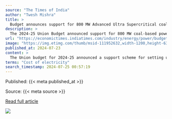 ```yaml
---
source: "The Times of India"
author: "Twesh Mishra"
title: >
  Budget announces support for 800 MW Advanced Ultra Supercritical coal based power plant
description: >
  The 2024-25 Union Budget announced support for 800 MW coal-based power plants using Advanced Ultra Supercritical (AUSC) technology. Finance Minister Nirmala Sitharaman stated that indigenous AUSC technology is ready, with NTPC and BHEL collaborating. The gove…
url: "https://economictimes.indiatimes.com/industry/energy/power/budget-announces-support-for-800-mw-advanced-ultra-supercritical-coal-based-power-plant/articleshow/111952578.cms"
image: "https://img.etimg.com/thumb/msid-111952632,width-1200,height-630,imgsize-86478,overlay-economictimes/photo.jpg"
published_at: 2024-07-23
content: >
  The Union budget for 2024-25 announced a support scheme for setting up 800 MW coal-based power plants through the newest Advanced Ultra Supercritical (AUSC) technology.Finance Minister Nirmala Sithar… [+2541 chars]
terms: "Cost of electricity"
search_timestamp: 2024-07-25 00:57:19
---
```



Published: {{< meta published_at >}}


Source: {{< meta source >}}


[Read full article]({{< meta url >}}){target='_blank'}



![](`r rmarkdown::metadata$image[1]`)
